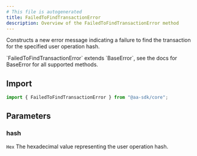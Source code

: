 ```yaml
---
# This file is autogenerated
title: FailedToFindTransactionError
description: Overview of the FailedToFindTransactionError method
---
```


Constructs a new error message indicating a failure to find the transaction for the specified user operation hash.

<Note>
  `FailedToFindTransactionError` extends `BaseError`, see the docs for BaseError
  for all supported methods.
</Note>

## Import

```ts
import { FailedToFindTransactionError } from "@aa-sdk/core";
```

## Parameters

### hash

`Hex`
The hexadecimal value representing the user operation hash.
